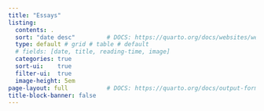 ```yaml
---
title: "Essays"
listing:
  contents: .
  sort: "date desc"         # DOCS: https://quarto.org/docs/websites/website-listings.html#sorting-items
  type: default # grid # table # default
  # fields: [date, title, reading-time, image]  
  categories: true
  sort-ui:    true
  filter-ui:  true
  image-height: 5em
page-layout: full           # DOCS: https://quarto.org/docs/output-formats/page-layout.html
title-block-banner: false
---
```



